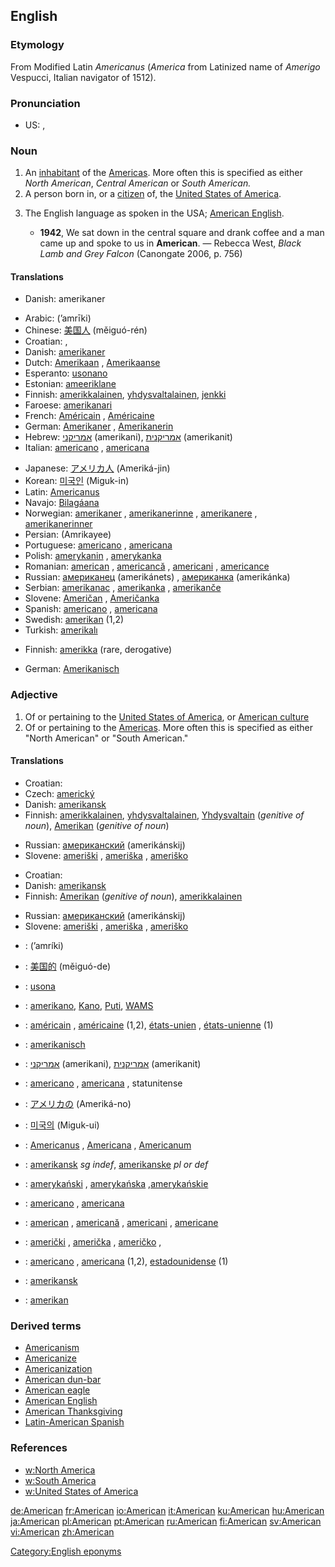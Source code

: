 {{see|american}}
{{wikipedia|dab=American}}
==English==

===Etymology===
From Modified Latin ''Americanus'' (''America'' from Latinized name of  ''Amerigo'' Vespucci, Italian navigator of 1512).

===Pronunciation===
* US: {{SAMPA|/@"mEr@k@n/}}, {{IPA|/ə'mɛrəkən/}}

===Noun===
{{en-noun}}

# An [[inhabitant]] of the [[America]]s. More often this is specified as either ''North American'', ''Central American'' or ''South American.''
# A person born in, or a [[citizen]] of, the [[United States of America]].
# {{rare}} The English language as spoken in the USA; [[American English]].
#*'''1942''', We sat down in the central square and drank coffee and a man came up and spoke to us in '''American'''. — Rebecca West, ''Black Lamb and Grey Falcon'' (Canongate 2006, p. 756)

====Translations====
{{trans-top|inhabitant of the Americas}}
*Danish: amerikaner {{c}}
{{trans-mid}}
{{trans-bottom}}

{{trans-top|person born in or citizen of the USA}}
*Arabic: {{Arab|[[امريكي]]}} (’amrīki)
*Chinese: [[美国人]] (měiguó-rén)
*Croatian: {{t|hr|Amerikanac|m}}, {{t|hr|Amerikanka|f}}
*Danish: [[amerikaner]] {{c}}
*Dutch: [[Amerikaan]] {{m}}, [[Amerikaanse]] {{f}}
*Esperanto: [[usonano]]
*Estonian: [[ameeriklane]]
*Finnish: [[amerikkalainen]], [[yhdysvaltalainen]], [[jenkki]]
*Faroese: [[amerikanari]] {{m}}
*French: [[Américain]] {{m}}, [[Américaine]] {{f}}
*German: [[Amerikaner]] {{m}}, [[Amerikanerin]] {{f}}
*Hebrew: [[אמריקני]] {{m}} (amerikani), [[אמריקנית]] {{f}} (amerikanit)
*Italian: [[americano]] {{m}}, [[americana#Italian|americana]] {{f}}
{{trans-mid}}
*Japanese: [[アメリカ人]] (Ameriká-jin)
*Korean: [[미국인]] (Miguk-in)
*Latin: [[Americanus]]
*Navajo: [[Bilagáana]]
*Norwegian: [[amerikaner]] {{m}}, [[amerikanerinne]] {{f}}, [[amerikanere]] {{m}} {{p}}, [[amerikanerinner]] {{f}} {{p}}
*Persian: {{FAchar|[[آمریکای]]}} (Amrikayee)
*Portuguese: [[americano]] {{m}}, [[americana]] {{f}}
*Polish: [[amerykanin]] {{m}}, [[amerykanka]] {{f}}
*Romanian: [[american]] {{m}}, [[americancă]] {{f}}, [[americani]] {{m}} {{p}}, [[americance]] {{f}} {{p}}
*Russian: [[американец]] (amerikánets) {{m}}, [[американка]] (amerikánka) {{f}}
*Serbian: [[amerikanac]] {{m}}, [[amerikanka]] {{f}}, [[amerikanče]] {{n}}
*Slovene: [[Američan]] {{m}}, [[Američanka]] {{f}}
*Spanish: [[americano]] {{m}}, [[americana#Spanish|americana]] {{f}}
*Swedish: [[amerikan]] {{c}} (1,2)
*Turkish: [[amerikalı]]
{{trans-bottom}}

{{trans-top|American English}}
*Finnish: [[amerikka]] (rare, derogative)
{{trans-mid}}
*German: [[Amerikanisch]] {{n}}
{{trans-bottom}}

===Adjective===
{{en-adj}}

# Of or pertaining to the [[United States of America]], or [[w:Culture of the United States|American culture]]
# Of or pertaining to the [[America]]s. More often this is specified as either "North American" or "South American."

====Translations====
{{trans-top|of or pertaining to the U.S. or its culture}}
*Croatian: {{t|hr|američki}}
*Czech: [[americký]] {{m}}
*Danish: [[amerikansk]]
*Finnish: [[amerikkalainen]], [[yhdysvaltalainen]], [[Yhdysvallat|Yhdysvaltain]] (''genitive of noun''), [[Amerikka|Amerikan]] (''genitive of noun'')
{{trans-mid}}
*Russian: [[американский]] (amerikánskij)
*Slovene: [[ameriški]] {{m}}, [[ameriška]] {{f}}, [[ameriško]] {{n}}
{{trans-bottom}}

{{trans-top|of or pertaining to the Americas}}
*Croatian: {{t|hr|američki}}
*Danish: [[amerikansk]]
*Finnish: [[Amerikka|Amerikan]] (''genitive of noun''), [[amerikkalainen]]
{{trans-mid}}
*Russian: [[американский]] (amerikánskij)
*Slovene: [[ameriški]] {{m}}, [[ameriška]] {{f}}, [[ameriško]] {{n}}
{{trans-bottom}}

{{checktrans-top}}
*{{ttbc|Arabic}}: {{Arab|[[امريكي]]}} (’amríki)
*{{ttbc|Chinese}}: [[美国]][[的]] (měiguó-de)
*{{ttbc|Esperanto}}: [[usona]]
*{{ttbc|Filipino}}: [[amerikano]], [[Kano]], [[Puti]], [[WAMS]]
*{{ttbc|French}}: [[américain]] {{m}}, [[américaine]] {{f}} (1,2), [[états-unien]] {{m}}, [[états-unienne]] {{f}} (1)
*{{ttbc|German}}: [[amerikanisch]]
*{{ttbc|Hebrew}}: [[אמריקני]] {{m}} (amerikani), [[אמריקנית]] {{f}} (amerikanit)
*{{ttbc|Italian}}: [[americano]] {{m}}, [[americana]] {{f}}, statunitense
*{{ttbc|Japanese}}: [[アメリカ]][[の]] (Ameriká-no)
*{{ttbc|Korean}}: [[미국]][[의]] (Miguk-ui)
*{{ttbc|Latin}}: [[Americanus]] {{m}}, [[Americana]] {{f}}, [[Americanum]] {{n}}
*{{ttbc|Norwegian}}: [[amerikansk]] ''sg indef'', [[amerikanske]] ''pl or def''
*{{ttbc|Polish}}: [[amerykański]] {{m}}, [[amerykańska]] {{f}},[[amerykańskie]] {{n}}
*{{ttbc|Portuguese}}: [[americano]] {{m}}, [[americana]] {{f}}
*{{ttbc|Romanian}}: [[american]] {{m}}, [[americană]] {{f}}, [[americani]] {{m}} {{p}}, [[americane]] {{f}} {{p}}
*{{ttbc|Serbian}}: [[američki]] {{m}}, [[američka]] {{f}}, [[američko]] {{m}},
*{{ttbc|Spanish}}: [[americano]] {{m}}, [[americana]] {{f}} (1,2), [[estadounidense]] (1)
*{{ttbc|Swedish}}: [[amerikansk]]
*{{ttbc|Turkish}}: [[amerikan]]
{{trans-bottom}}

===Derived terms===
*[[Americanism]]
*[[Americanize]]
*[[Americanization]]
*[[American dun-bar]]
*[[American eagle]]
*[[American English]]
*[[American Thanksgiving]]
*[[Latin-American Spanish]]

===References===
*[[w:North America]]
*[[w:South America]]
*[[w:United States of America]]

[[Category:English eponyms]]

[[de:American]]
[[fr:American]]
[[io:American]]
[[it:American]]
[[ku:American]]
[[hu:American]]
[[ja:American]]
[[pl:American]]
[[pt:American]]
[[ru:American]]
[[fi:American]]
[[sv:American]]
[[vi:American]]
[[zh:American]]